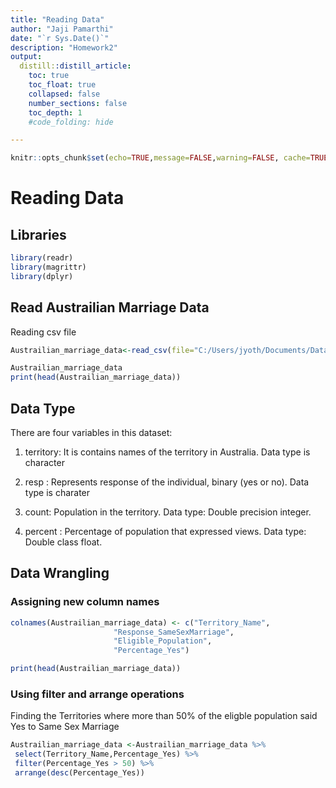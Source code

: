 ```yaml
---
title: "Reading Data"
author: "Jaji Pamarthi"
date: "`r Sys.Date()`"
description: "Homework2"
output:
  distill::distill_article:
    toc: true
    toc_float: true
    collapsed: false
    number_sections: false
    toc_depth: 1
    #code_folding: hide

---
```


```r
knitr::opts_chunk$set(echo=TRUE,message=FALSE,warning=FALSE, cache=TRUE)
```


# Reading Data 

## Libraries

```r
library(readr)
library(magrittr)
library(dplyr)
```

## Read Austrailian Marriage Data 

Reading csv file
```r
Austrailian_marriage_data<-read_csv(file="C:/Users/jyoth/Documents/Data/australian_marriage_tidy - australian_marriage_tidy.csv")

Austrailian_marriage_data
print(head(Austrailian_marriage_data))

```
## Data Type

There are four variables in this dataset: 

1. territory: It is contains names of the territory in Australia. Data type is character 

2. resp : Represents response of the individual, binary (yes or no). Data type is charater

3. count: Population in the territory. Data type: Double precision integer.

4. percent : Percentage of population that expressed views. Data type: Double class float.

## Data Wrangling 

### Assigning new column names

```r
colnames(Austrailian_marriage_data) <- c("Territory_Name",
                       "Response_SameSexMarriage",
                       "Eligible_Population",
                       "Percentage_Yes")

print(head(Austrailian_marriage_data))
```
### Using filter and arrange operations

Finding the Territories where more than 50% of the eligble population said Yes to Same Sex Marriage

```r
Austrailian_marriage_data <-Austrailian_marriage_data %>%
 select(Territory_Name,Percentage_Yes) %>%
 filter(Percentage_Yes > 50) %>%
 arrange(desc(Percentage_Yes))
 
```
